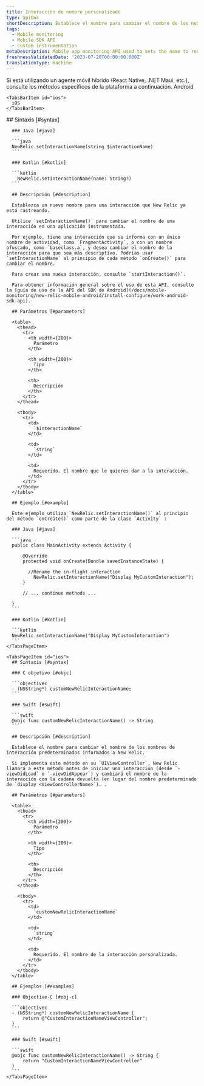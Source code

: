 ```yaml
---
title: Interacción de nombre personalizado
type: apiDoc
shortDescription: Establece el nombre para cambiar el nombre de los nombres de interacción predeterminados informados a New Relic.
tags:
  - Mobile monitoring
  - Mobile SDK API
  - Custom instrumentation
metaDescription: Mobile app monitoring API used to sets the name to rename default interaction names reported to New Relic.
freshnessValidatedDate: '2023-07-20T00:00:00.000Z'
translationType: machine
---
```


<Callout variant="important">
  Si está utilizando un agente móvil híbrido (React Native, .NET Maui, etc.), consulte los métodos específicos de la plataforma a continuación.
</Callout>

<Tabs>
  <TabsBar>
    <TabsBarItem id="android">
      Android
    </TabsBarItem>

    <TabsBarItem id="ios">
      iOS
    </TabsBarItem>
  </TabsBar>

  <TabsPages>
    <TabsPageItem id="android">
      ## Sintaxis [#syntax]

      ### Java [#java]

      ```java
      NewRelic.setInteractionName(string $interactionName)
      ```

      ### Kotlin [#kotlin]

      ```kotlin
        NewRelic.setInteractionName(name: String?)
      ```

      ## Descripción [#description]

      Establezca un nuevo nombre para una interacción que New Relic ya está rastreando.

      Utilice `setInteractionName()` para cambiar el nombre de una interacción en una aplicación instrumentada.

      Por ejemplo, tiene una interacción que se informa con un único nombre de actividad, como `FragmentActivity`, o con un nombre ofuscado, como `baseclass.a`, y desea cambiar el nombre de la interacción para que sea más descriptivo. Podrías usar `setInteractionName` al principio de cada método `onCreate()` para cambiar el nombre.

      Para crear una nueva interacción, consulte `startInteraction()`.

      Para obtener información general sobre el uso de esta API, consulte la [guía de uso de la API del SDK de Android](/docs/mobile-monitoring/new-relic-mobile-android/install-configure/work-android-sdk-api).

      ## Parámetros [#parameters]

      <table>
        <thead>
          <tr>
            <th width={200}>
              Parámetro
            </th>

            <th width={200}>
              Tipo
            </th>

            <th>
              Descripción
            </th>
          </tr>
        </thead>

        <tbody>
          <tr>
            <td>
              `$interactionName`
            </td>

            <td>
              `string`
            </td>

            <td>
              Requerido. El nombre que le quieres dar a la interacción.
            </td>
          </tr>
        </tbody>
      </table>

      ## Ejemplo [#example]

      Este ejemplo utiliza `NewRelic.setInteractionName()` al principio del método `onCreate()` como parte de la clase `Activity` :

      ### Java [#java]

      ```java
      public class MainActivity extends Activity {

          @Override
          protected void onCreate(Bundle savedInstanceState) {

          	//Rename the in-flight interaction
              NewRelic.setInteractionName("Display MyCustomInteraction");
          }

          // ... continue methods ...

      }
      ```

      ### Kotlin [#kotlin]

      ```kotlin
      NewRelic.setInteractionName("Display MyCustomInteraction")
      ```
    </TabsPageItem>

    <TabsPageItem id="ios">
      ## Sintaxis [#syntax]

      ### C objetivo [#objc]

      ```objectivec
      - (NSString*) customNewRelicInteractionName;
      ```

      ### Swift [#swift]

      ```swift
      @objc func customNewRelicInteractionName() -> String
      ```

      ## Descripción [#description]

      Establece el nombre para cambiar el nombre de los nombres de interacción predeterminados informados a New Relic.

      Si implementa este método en su `UIViewController`, New Relic llamará a este método antes de iniciar una interacción (desde `-viewDidLoad` o `-viewDidAppear`) y cambiará el nombre de la interacción con la cadena devuelta (en lugar del nombre predeterminado de `display <ViewControllerName>`). .

      ## Parámetros [#parameters]

      <table>
        <thead>
          <tr>
            <th width={200}>
              Parámetro
            </th>

            <th width={200}>
              Tipo
            </th>

            <th>
              Descripción
            </th>
          </tr>
        </thead>

        <tbody>
          <tr>
            <td>
              `customNewRelicInteractionName`
            </td>

            <td>
              `string`
            </td>

            <td>
              Requerido. El nombre de la interacción personalizada.
            </td>
          </tr>
        </tbody>
      </table>

      ## Ejemplos [#examples]

      ### Objective-C [#obj-c]

      ```objectivec
      - (NSString*) customNewRelicInteractionName {
          return @"CustomInteractionNameViewController";
      }
      ```

      ### Swift [#swift]

      ```swift
      @objc func customNewRelicInteractionName() -> String {
          return "CustomInteractionNameViewController"
      }
      ```
    </TabsPageItem>
  </TabsPages>
</Tabs>
